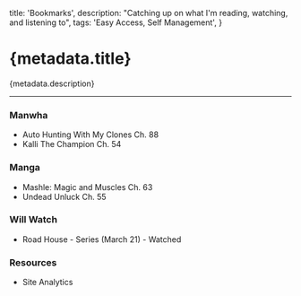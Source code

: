 
  title: 'Bookmarks',
  description: "Catching up on what I'm reading, watching, and listening to",
  tags: 'Easy Access, Self Management',
}

# {metadata.title}

{metadata.description}

---

### Manwha

- <MdxLink href="https://manhuaus.com/manga/auto-hunting-with-my-clones">
    Auto Hunting With My Clones Ch. 88
  </MdxLink>
- <MdxLink href="https://manhuaus.com/manga/kalli-the-champion">
    Kalli The Champion Ch. 54
  </MdxLink>

### Manga

- <MdxLink href="https://mashle-manga.online">
    Mashle: Magic and Muscles Ch. 63
  </MdxLink>
- <MdxLink href="https://readundeadunluck.com">Undead Unluck Ch. 55</MdxLink>

### Will Watch

- <MdxLink href="https://www.youtube.com/watch?v=Y0ZsLudtfjI">
    Road House - Series (March 21) - Watched
  </MdxLink>

### Resources

- <MdxLink href="https://umami-rdt-li.vercel.app/share/3Aiazf1XBMaxwW30">
    Site Analytics
  </MdxLink>
